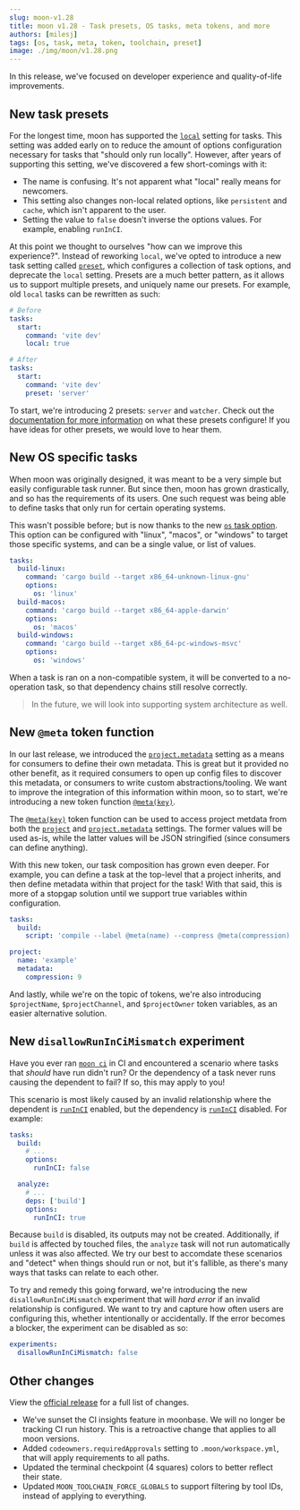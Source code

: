 ```yaml
---
slug: moon-v1.28
title: moon v1.28 - Task presets, OS tasks, meta tokens, and more
authors: [milesj]
tags: [os, task, meta, token, toolchain, preset]
image: ./img/moon/v1.28.png
---
```


In this release, we've focused on developer experience and quality-of-life improvements.

<!--truncate-->

## New task presets

For the longest time, moon has supported the [`local`](/docs/config/project#local) setting for
tasks. This setting was added early on to reduce the amount of options configuration necessary for
tasks that "should only run locally". However, after years of supporting this setting, we've
discovered a few short-comings with it:

- The name is confusing. It's not apparent what "local" really means for newcomers.
- This setting also changes non-local related options, like `persistent` and `cache`, which isn't
  apparent to the user.
- Setting the value to `false` doesn't inverse the options values. For example, enabling `runInCI`.

At this point we thought to ourselves "how can we improve this experience?". Instead of reworking
`local`, we've opted to introduce a new task setting called [`preset`](/docs/config/project#preset),
which configures a collection of task options, and deprecate the `local` setting. Presets are a much
better pattern, as it allows us to support multiple presets, and uniquely name our presets. For
example, old `local` tasks can be rewritten as such:

```yaml title="moon.yml"
# Before
tasks:
  start:
    command: 'vite dev'
    local: true

# After
tasks:
  start:
    command: 'vite dev'
    preset: 'server'
```

To start, we're introducing 2 presets: `server` and `watcher`. Check out the
[documentation for more information](/docs/config/project#preset) on what these presets configure!
If you have ideas for other presets, we would love to hear them.

## New OS specific tasks

When moon was originally designed, it was meant to be a very simple but easily configurable task
runner. But since then, moon has grown drastically, and so has the requirements of its users. One
such request was being able to define tasks that only run for certain operating systems.

This wasn't possible before; but is now thanks to the new
[`os` task option](/docs/config/project#os). This option can be configured with "linux", "macos", or
"windows" to target those specific systems, and can be a single value, or list of values.

```yaml title="moon.yml"
tasks:
  build-linux:
    command: 'cargo build --target x86_64-unknown-linux-gnu'
    options:
      os: 'linux'
  build-macos:
    command: 'cargo build --target x86_64-apple-darwin'
    options:
      os: 'macos'
  build-windows:
    command: 'cargo build --target x86_64-pc-windows-msvc'
    options:
      os: 'windows'
```

When a task is ran on a non-compatible system, it will be converted to a no-operation task, so that
dependency chains still resolve correctly.

> In the future, we will look into supporting system architecture as well.

## New `@meta` token function

In our last release, we introduced the [`project.metadata`](/docs/config/project#metadata-1) setting
as a means for consumers to define their own metadata. This is great but it provided no other
benefit, as it required consumers to open up config files to discover this metadata, or consumers to
write custom abstractions/tooling. We want to improve the integration of this information within
moon, so to start, we're introducing a new token function [`@meta(key)`](/docs/concepts/token#meta).

The [`@meta(key)`](/docs/concepts/token#meta) token function can be used to access project metdata
from both the [`project`](/docs/config/project#project) and
[`project.metadata`](/docs/config/project#metadata-1) settings. The former values will be used
as-is, while the latter values will be JSON stringified (since consumers can define anything).

With this new token, our task composition has grown even deeper. For example, you can define a task
at the top-level that a project inherits, and then define metadata within that project for the task!
With that said, this is more of a stopgap solution until we support true variables within
configuration.

```yaml title=".moon/tasks.yml"
tasks:
  build:
    script: 'compile --label @meta(name) --compress @meta(compression)'
```

```yaml title="<project>/moon.yml"
project:
  name: 'example'
  metadata:
    compression: 9
```

And lastly, while we're on the topic of tokens, we're also introducing `$projectName`,
`$projectChannel`, and `$projectOwner` token variables, as an easier alternative solution.

## New `disallowRunInCiMismatch` experiment

Have you ever ran [`moon ci`](/docs/commands/ci) in CI and encountered a scenario where tasks that
_should_ have run didn't run? Or the dependency of a task never runs causing the dependent to fail?
If so, this may apply to you!

This scenario is most likely caused by an invalid relationship where the dependent is
[`runInCI`](/docs/config/project#runinci) enabled, but the dependency is
[`runInCI`](/docs/config/project#runinci) disabled. For example:

```yml title="moon.yml"
tasks:
  build:
    # ...
    options:
      runInCI: false

  analyze:
    # ...
    deps: ['build']
    options:
      runInCI: true
```

Because `build` is disabled, its outputs may not be created. Additionally, if `build` is affected by
touched files, the `analyze` task will not run automatically unless it was also affected. We try our
best to accomdate these scenarios and "detect" when things should run or not, but it's fallible, as
there's many ways that tasks can relate to each other.

To try and remedy this going forward, we're introducing the new `disallowRunInCiMismatch` experiment
that will _hard error_ if an invalid relationship is configured. We want to try and capture how
often users are configuring this, whether intentionally or accidentally. If the error becomes a
blocker, the experiment can be disabled as so:

```yaml title=".moon/workspace.yml"
experiments:
  disallowRunInCiMismatch: false
```

## Other changes

View the [official release](https://github.com/moonrepo/moon/releases/tag/v1.28.0) for a full list
of changes.

- We've sunset the CI insights feature in moonbase. We will no longer be tracking CI run history.
  This is a retroactive change that applies to all moon versions.
- Added `codeowners.requiredApprovals` setting to `.moon/workspace.yml`, that will apply
  requirements to all paths.
- Updated the terminal checkpoint (4 squares) colors to better reflect their state.
- Updated `MOON_TOOLCHAIN_FORCE_GLOBALS` to support filtering by tool IDs, instead of applying to
  everything.
